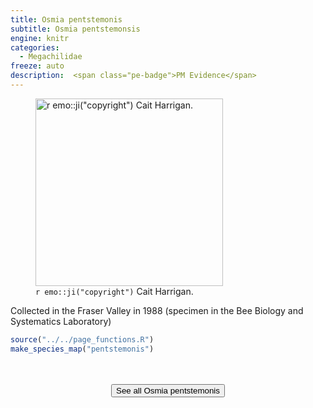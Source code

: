```yaml
---
title: Osmia pentstemonis
subtitle: Osmia pentstemonsis
engine: knitr
categories:
  - Megachilidae
freeze: auto
description:  <span class="pe-badge">PM Evidence</span>
---
```

![`r emo::ji("copyright")` Cait Harrigan.](/files/no_bee.png){height=300}

Collected in the Fraser Valley in 1988 (specimen in the Bee Biology and Systematics Laboratory)



```r
source("../../page_functions.R")
make_species_map("pentstemonis")
```
<br><br>
<center>


<a href="NA"><button type="button" class="btn btn-secondary">See all Osmia pentstemonis <i class="fa-solid fa-arrow-up-right-from-square"></i> </button></a>
</center>
